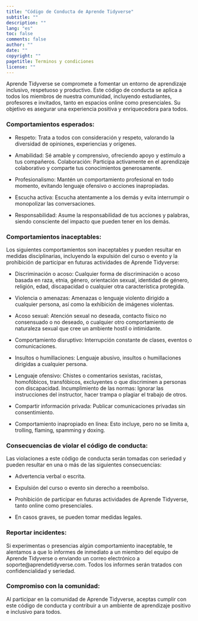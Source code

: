 ```yaml
---
title: "Código de Conducta de Aprende Tidyverse"
subtitle: ""
description: ""
lang: "es"
toc: false
comments: false
author: ""
date: ""
copyright: ""
pagetitle: Terminos y condiciones
license: ""
---
```


Aprende Tidyverse se compromete a fomentar un entorno de aprendizaje inclusivo, respetuoso y productivo. Este código de conducta se aplica a todos los miembros de nuestra comunidad, incluyendo estudiantes, profesores e invitados, tanto en espacios online como presenciales. Su objetivo es asegurar una experiencia positiva y enriquecedora para todos.

### Comportamientos esperados:

+ Respeto: Trata a todos con consideración y respeto, valorando la diversidad de opiniones, experiencias y orígenes.

+ Amabilidad: Sé amable y comprensivo, ofreciendo apoyo y estímulo a tus compañeros.
Colaboración: Participa activamente en el aprendizaje colaborativo y comparte tus conocimientos generosamente.

+ Profesionalismo: Mantén un comportamiento profesional en todo momento, evitando lenguaje ofensivo o acciones inapropiadas.

+ Escucha activa: Escucha atentamente a los demás y evita interrumpir o monopolizar las conversaciones.

+ Responsabilidad: Asume la responsabilidad de tus acciones y palabras, siendo consciente del impacto que pueden tener en los demás.

### Comportamientos inaceptables:
Los siguientes comportamientos son inaceptables y pueden resultar en medidas disciplinarias, incluyendo la expulsión del curso o evento y la prohibición de participar en futuras actividades de Aprende Tidyverse:

+ Discriminación o acoso: Cualquier forma de discriminación o acoso basada en raza, etnia, género, orientación sexual, identidad de género, religión, edad, discapacidad o cualquier otra característica protegida.

+ Violencia o amenazas: Amenazas o lenguaje violento dirigido a cualquier persona, así como la exhibición de imágenes violentas.

+ Acoso sexual: Atención sexual no deseada, contacto físico no consensuado o no deseado, o cualquier otro comportamiento de naturaleza sexual que cree un ambiente hostil o intimidante.

+ Comportamiento disruptivo: Interrupción constante de clases, eventos o comunicaciones.

+ Insultos o humillaciones: Lenguaje abusivo, insultos o humillaciones dirigidas a cualquier persona.

+ Lenguaje ofensivo: Chistes o comentarios sexistas, racistas, homofóbicos, transfóbicos, excluyentes o que discriminen a personas con discapacidad.
Incumplimiento de las normas: Ignorar las instrucciones del instructor, hacer trampa o plagiar el trabajo de otros.

+ Compartir información privada: Publicar comunicaciones privadas sin consentimiento.

+ Comportamiento inapropiado en línea: Esto incluye, pero no se limita a, trolling, flaming, spamming y doxing.

### Consecuencias de violar el código de conducta:

Las violaciones a este código de conducta serán tomadas con seriedad y pueden resultar en una o más de las siguientes consecuencias:

+ Advertencia verbal o escrita.

+ Expulsión del curso o evento sin derecho a reembolso.

+ Prohibición de participar en futuras actividades de Aprende Tidyverse, tanto online como presenciales.
+ En casos graves, se pueden tomar medidas legales.

### Reportar incidentes:

Si experimentas o presencias algún comportamiento inaceptable, te alentamos a que lo informes de inmediato a un miembro del equipo de Aprende Tidyverse o enviando un correo electrónico a soporte@aprendetidyverse.com. Todos los informes serán tratados con confidencialidad y seriedad.

### Compromiso con la comunidad:
Al participar en la comunidad de Aprende Tidyverse, aceptas cumplir con este código de conducta y contribuir a un ambiente de aprendizaje positivo e inclusivo para todos.

